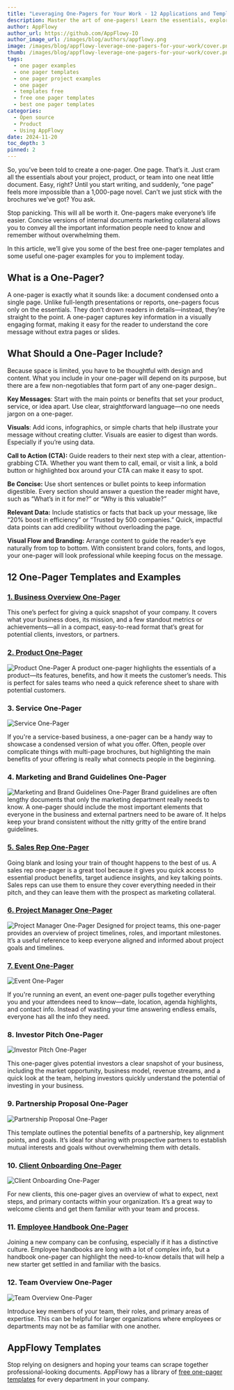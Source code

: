 ```yaml
---
title: "Leveraging One-Pagers for Your Work - 12 Applications and Templates"
description: Master the art of one-pagers! Learn the essentials, explore templates, and create single-page docs that communicate your message quickly and effectively.
author: AppFlowy
author_url: https://github.com/AppFlowy-IO
author_image_url: /images/blog/authors/appflowy.png
image: /images/blog/appflowy-leverage-one-pagers-for-your-work/cover.png
thumb: /images/blog/appflowy-leverage-one-pagers-for-your-work/cover.png
tags:
  - one pager examples
  - one pager templates
  - one pager project examples
  - one pager
  - templates free
  - free one pager templates
  - best one pager templates
categories:
  - Open source
  - Product
  - Using AppFlowy
date: 2024-11-20
toc_depth: 3
pinned: 2
---
```


So, you’ve been told to create a one-pager. One page. That’s it. Just cram all the essentials about your project, product, or team into one neat little document. Easy, right? Until you start writing, and suddenly, “one page” feels more impossible than a 1,000-page novel. Can’t we just stick with the brochures we’ve got? You ask.

Stop panicking. This will all be worth it. One-pagers make everyone’s life easier. Concise versions of internal documents marketing collateral allows you to convey all the important information people need to know and remember without overwhelming them.

In this article, we’ll give you some of the best free one-pager templates and some useful one-pager examples for you to implement today.

## What is a One-Pager?

A one-pager is exactly what it sounds like: a document condensed onto a single page. Unlike full-length presentations or reports, one-pagers focus only on the essentials. They don’t drown readers in details—instead, they’re straight to the point. A one-pager captures key information in a visually engaging format, making it easy for the reader to understand the core message without extra pages or slides.

## What Should a One-Pager Include?

Because space is limited, you have to be thoughtful with design and content. What you include in your one-pager will depend on its purpose, but there are a few non-negotiables that form part of any one-pager design..

**Key Messages**: Start with the main points or benefits that set your product, service, or idea apart. Use clear, straightforward language—no one needs jargon on a one-pager.

**Visuals**: Add icons, infographics, or simple charts that help illustrate your message without creating clutter. Visuals are easier to digest than words. Especially if you’re using data.

**Call to Action (CTA):** Guide readers to their next step with a clear, attention-grabbing CTA. Whether you want them to call, email, or visit a link, a bold button or highlighted box around your CTA can make it easy to spot.

**Be Concise:** Use short sentences or bullet points to keep information digestible. Every section should answer a question the reader might have, such as “What’s in it for me?” or “Why is this valuable?”

**Relevant Data:** Include statistics or facts that back up your message, like “20% boost in efficiency” or “Trusted by 500 companies.” Quick, impactful data points can add credibility without overloading the page.

**Visual Flow and Branding:** Arrange content to guide the reader’s eye naturally from top to bottom. With consistent brand colors, fonts, and logos, your one-pager will look professional while keeping focus on the message.

## 12 One-Pager Templates and Examples

### [1\. Business Overview One-Pager](https://appflowy.io/templates/startups/59a940e2-71ac-435e-a42f-9114f8dea7a5)

This one’s perfect for giving a quick snapshot of your company. It covers what your business does, its mission, and a few standout metrics or achievements—all in a compact, easy-to-read format that’s great for potential clients, investors, or partners.

### [2\. Product One-Pager](https://appflowy.io/templates/sales-crm/b95c284d-ecca-4769-9e8b-cdac32fe167d)

<Img src="/images/blog/appflowy-leverage-one-pagers-for-your-work/cover.png" alt="Product One-Pager" />
A product one-pager highlights the essentials of a product—its features, benefits, and how it meets the customer’s needs. This is perfect for sales teams who need a quick reference sheet to share with potential customers.

### 3\. Service One-Pager

<Img src="/images/blog/appflowy-leverage-one-pagers-for-your-work/Pasted image 20241120195423.png" alt="Service One-Pager" />
<Caption content='[Source](https://www.slideteam.net/blog/top-50-company-one-pagers)
' />

If you're a service-based business, a one-pager can be a handy way to showcase a condensed version of what you offer. Often, people over complicate things with multi-page brochures, but highlighting the main benefits of your offering is really what connects people in the beginning.

### 4\. Marketing and Brand Guidelines One-Pager

<Img src="/images/blog/appflowy-leverage-one-pagers-for-your-work/Pasted image 20241120195602.png" alt="Marketing and Brand Guidelines One-Pager  " />

<Caption content='[Source](https://brandingstyleguides.com/guide/openai/)' />
Brand guidelines are often lengthy documents that only the marketing department really needs to know. A one-pager should include the most important elements that everyone in the business and external partners need to be aware of. It helps keep your brand consistent without the nitty gritty of the entire brand guidelines.

### [5\. Sales Rep One-Pager](https://appflowy.io/templates/sales-crm/b95c284d-ecca-4769-9e8b-cdac32fe167d)

Going blank and losing your train of thought happens to the best of us. A sales rep one-pager is a great tool because it gives you quick access to essential product benefits, target audience insights, and key talking points. Sales reps can use them to ensure they cover everything needed in their pitch, and they can leave them with the prospect as marketing collateral.

### [6\. Project Manager One-Pager](https://appflowy.io/templates/management/1a9831c5-3b1e-49b5-a0b7-ee1549530855)

<Img src="/images/blog/appflowy-leverage-one-pagers-for-your-work/Pasted image 20241121093720.png" alt="Project Manager One-Pager" />
Designed for project teams, this one-pager provides an overview of project timelines, roles, and important milestones. It’s a useful reference to keep everyone aligned and informed about project goals and timelines.

### [7\. Event One-Pager](https://appflowy.io/templates/marketing/ad37dc78-a311-401b-a8ab-a94c8847c853)

<Img src="/images/blog/appflowy-leverage-one-pagers-for-your-work/Pasted image 20241121093803.png" alt="Event One-Pager" />

If you're running an event, an event one-pager pulls together everything you and your attendees need to know—date, location, agenda highlights, and contact info. Instead of wasting your time answering endless emails, everyone has all the info they need.

### 8\. Investor Pitch One-Pager

<Img src="/images/blog/appflowy-leverage-one-pagers-for-your-work/Pasted image 20241120195835.png" alt="Investor Pitch One-Pager" />
<Caption content='[Source](https://www.slideteam.net/wp/wp-content/uploads/2020/08/Startup-Fundraising-One-Page-1.png)' />

This one-pager gives potential investors a clear snapshot of your business, including the market opportunity, business model, revenue streams, and a quick look at the team, helping investors quickly understand the potential of investing in your business.

### 9\. Partnership Proposal One-Pager

<Img src="/images/blog/appflowy-leverage-one-pagers-for-your-work/Pasted image 20241120195936.png" alt="Partnership Proposal One-Pager " />
<Caption content='[Source](https://www.slideteam.net/media/catalog/product/cache/1280x720/o/n/one_page_business_partnership_agreement_presentation_report_infographic_ppt_pdf_document_slide02.jpg)' />

This template outlines the potential benefits of a partnership, key alignment points, and goals. It’s ideal for sharing with prospective partners to establish mutual interests and goals without overwhelming them with details.

### 10\. [Client Onboarding One-Pager](https://appflowy.io/templates/sales-crm/99db25ce-6aaf-4171-a262-23ff34ccbcb8)

<Img src="/images/blog/appflowy-leverage-one-pagers-for-your-work/Pasted image 20241121094039.png" alt="Client Onboarding One-Pager" />

For new clients, this one-pager gives an overview of what to expect, next steps, and primary contacts within your organization. It’s a great way to welcome clients and get them familiar with your team and process.

### 11\. [Employee Handbook One-Pager](https://appflowy.io/templates/startups/54f9981f-b467-42ed-91f7-f4baa829fe14)

Joining a new company can be confusing, especially if it has a distinctive culture. Employee handbooks are long with a lot of complex info, but a handbook one-pager can highlight the need-to-know details that will help a new starter get settled in and familiar with the basics.

### 12\. Team Overview One-Pager

<Img src="/images/blog/appflowy-leverage-one-pagers-for-your-work/Pasted image 20241120200455.png" alt="Team Overview One-Pager" />
<Caption content='[Source](https://images01.nicepagecdn.com/page/18/03/one-page-template-preview-1803481.webp)' />


Introduce key members of your team, their roles, and primary areas of expertise. This can be helpful for larger organizations where employees or departments may not be as familiar with one another.

## AppFlowy Templates

Stop relying on designers and hoping your teams can scrape together professional-looking documents. AppFlowy has a library of [free one-pager templates](https://appflowy.io/templates) for every department in your company.